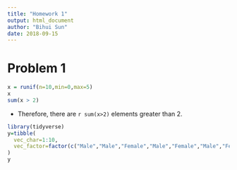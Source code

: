 ```yaml
---
title: "Homework 1"
output: html_document
author: "Bihui Sun"
date: 2018-09-15
---
```


# Problem 1
```r
x = runif(n=10,min=0,max=5)
x
sum(x > 2)

```
* Therefore, there are `r sum(x>2)` elements greater than 2.

```r
library(tidyverse)
y=tibble(
  vec_char=1:10,
  vec_factor=factor(c("Male","Male","Female","Male","Female","Male","Female","Female","Female","Male"))
)
y
```

